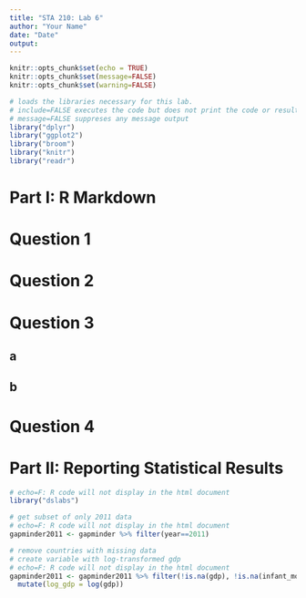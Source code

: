 ```yaml
---
title: "STA 210: Lab 6"
author: "Your Name"
date: "Date"
output: 
---
```


```r
knitr::opts_chunk$set(echo = TRUE)
knitr::opts_chunk$set(message=FALSE)
knitr::opts_chunk$set(warning=FALSE)
```

```r
# loads the libraries necessary for this lab.
# include=FALSE executes the code but does not print the code or resulting output.
# message=FALSE suppreses any message output
library("dplyr")
library("ggplot2")
library("broom")
library("knitr")
library("readr")
```

# Part I: R Markdown

# Question 1

# Question 2

<!-- You will update the YAML header for Question 2. -->


# Question 3

## a


## b


# Question 4



# Part II: Reporting Statistical Results

```r
# echo=F: R code will not display in the html document
library("dslabs")
```



```r
# get subset of only 2011 data
# echo=F: R code will not display in the html document
gapminder2011 <- gapminder %>% filter(year==2011)
```

```r
# remove countries with missing data
# create variable with log-transformed gdp
# echo=F: R code will not display in the html document
gapminder2011 <- gapminder2011 %>% filter(!is.na(gdp), !is.na(infant_mortality)) %>% 
  mutate(log_gdp = log(gdp)) 
```


<!-- Use headers to label each section of your analysis. The sections included are  -->

<!-- + Exploratory Data Analysis -->
<!-- + Regression Model  -->
<!-- + Assumptions  -->
<!-- + Additional Work (optional) -->


